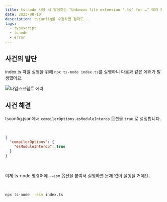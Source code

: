 ```yaml
---
title: ts-node 사용 시 발생하는 "Unknown file extension '.ts' for …" 에러 해결하기
date: 2023-08-10
description: tsconfig를 수정하면 될지도...
tags:
  - typescript
  - tsnode
  - error
---
```


## 사건의 발단

index.ts 파일 실행을 위해 `npx ts-node index.ts`를 실행하니 다음과 같은 에러가 발생했어요.

![타입스크립트 에러](./error.png)

## 사건 해결

tsconfig.json에서 `compilerOptions.esModuleInterop` 옵션을 `true` 로 설정합니다.

<br />

```json title=package.json
{
  "compilerOptions": {
    "esModuleInterop": true
  }
}
```

<br />

이제 ts-node 명령어에 `--esm` 옵션을 붙여서 실행하면 문제 없이 실행될 거예요.

<br />

```bash
npx ts-node --esm index.ts
```
